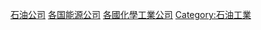 {{Categories by country|nocat}}

[[Category:石油公司|]]
[[Category:各国能源公司|]]
[[Category:各國化學工業公司|]]
[[Category:石油工業|Category:石油工業]]